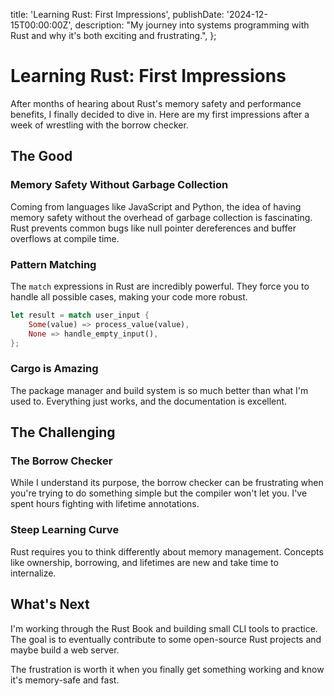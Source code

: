   title: 'Learning Rust: First Impressions',
  publishDate: '2024-12-15T00:00:00Z',
  description: "My journey into systems programming with Rust and why it's both exciting and frustrating.",
};

# Learning Rust: First Impressions

After months of hearing about Rust's memory safety and performance benefits, I finally decided to dive in. Here are my first impressions after a week of wrestling with the borrow checker.

## The Good

### Memory Safety Without Garbage Collection

Coming from languages like JavaScript and Python, the idea of having memory safety without the overhead of garbage collection is fascinating. Rust prevents common bugs like null pointer dereferences and buffer overflows at compile time.

### Pattern Matching

The `match` expressions in Rust are incredibly powerful. They force you to handle all possible cases, making your code more robust.

```rust
let result = match user_input {
    Some(value) => process_value(value),
    None => handle_empty_input(),
};
```

### Cargo is Amazing

The package manager and build system is so much better than what I'm used to. Everything just works, and the documentation is excellent.

## The Challenging

### The Borrow Checker

While I understand its purpose, the borrow checker can be frustrating when you're trying to do something simple but the compiler won't let you. I've spent hours fighting with lifetime annotations.

### Steep Learning Curve

Rust requires you to think differently about memory management. Concepts like ownership, borrowing, and lifetimes are new and take time to internalize.

## What's Next

I'm working through the Rust Book and building small CLI tools to practice. The goal is to eventually contribute to some open-source Rust projects and maybe build a web server.

The frustration is worth it when you finally get something working and know it's memory-safe and fast.
